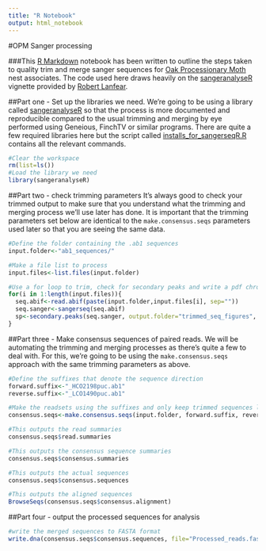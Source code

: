 ```yaml
---
title: "R Notebook"
output: html_notebook
---
```


#OPM Sanger processing

###This [R Markdown](http://rmarkdown.rstudio.com) notebook has been written to outline the steps taken to quality trim and merge sanger sequences for [Oak Processionary Moth](https://en.wikipedia.org/wiki/Oak_processionary) nest associates. The code used here draws heavily on the [sangeranalyseR](https://github.com/roblanf/sangeranalyseR) vignette provided by [Robert Lanfear](http:www.robertlanfear.com).

##Part one - Set up the libraries we need.
We're going to be using a library called [sangeranalyseR](https://github.com/roblanf/sangeranalyseR) so that the process is more documented and reproducible compared to the usual trimming and merging by eye performed using Geneious, FinchTV or similar programs. There are quite a few required libraries here but the script called [installs_for_sangerseqR.R](https://github.com/James-Kitson/OPM_nest_associates/blob/master/installs_for_sangerseqR.R) contains all the relevant commands.

```r
#Clear the workspace
rm(list=ls())
#Load the library we need
library(sangeranalyseR)
```

##Part two - check trimming parameters
It's always good to check your trimmed output to make sure that you understand what the trimming and merging process we'll use later has done. It is important that the trimming parameters set below are identical to the ```make.consensus.seqs``` parameters used later so that you are seeing the same data.

```r
#Define the folder containing the .ab1 sequences
input.folder<-"ab1_sequences/"

#Make a file list to process
input.files<-list.files(input.folder)

#Use a for loop to trim, check for secondary peaks and write a pdf chromatogram for each sequence
for(i in 1:length(input.files)){
  seq.abif<-read.abif(paste(input.folder,input.files[i], sep=""))
  seq.sanger<-sangerseq(seq.abif)
  sp<-secondary.peaks(seq.sanger, output.folder="trimmed_seq_figures", file.prefix = paste(input.files[i]))
}
```


##Part three - Make consensus sequences of paired reads.
We will be automating the trimming and merging processes as there's quite a few to deal with. For this, we're going to be using the ```make.consensus.seqs``` approach with the same trimming parameters as above.

```r
#Define the suffixes that denote the sequence direction
forward.suffix<-"_HCO2198puc.ab1"
reverse.suffix<-"_LCO1490puc.ab1"

#Make the readsets using the suffixes and only keep trimmed sequences longer than 250bp
consensus.seqs<-make.consensus.seqs(input.folder, forward.suffix, reverse.suffix, trim=TRUE, min.length=250)

#This outputs the read summaries
consensus.seqs$read.summaries

#This outputs the consensus sequence summaries
consensus.seqs$consensus.summaries

#This outputs the actual sequences
consensus.seqs$consensus.sequences

#This outputs the aligned sequences
BrowseSeqs(consensus.seqs$consensus.alignment)
```

##Part four - output the processed sequences for analysis

```r
#write the merged sequences to FASTA format
write.dna(consensus.seqs$consensus.sequences, file="Processed_reads.fasta", format='fasta', nbcol=-1, colw = 1000000)
```


